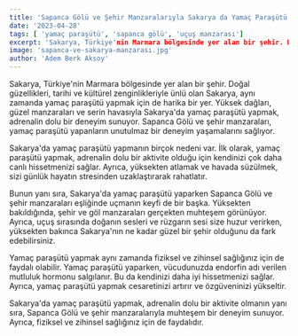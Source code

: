 ```yaml
---
title: 'Sapanca Gölü ve Şehir Manzaralarıyla Sakarya da Yamaç Paraşütü'
date: '2023-04-28'
tags: [ 'yamaç paraşütü', 'sapanca gölü', 'uçuş manzarası']
excerpt: 'Sakarya, Türkiye'nin Marmara bölgesinde yer alan bir şehir. Doğal güzellikleri, tarihi ve kültürel zenginlikleriyle ünlü olan Sakarya, aynı zamanda yamaç paraşütü yapmak için de harika bir yer. Sapanca Gölü ve şehir manzaraları, yamaç paraşütü yapanların unutulmaz bir deneyim yaşamalarını sağlıyor.'
image: 'sapanca-ve-sakarya-manzarası.jpg'
author: 'Adem Berk Aksoy'
---
```


Sakarya, Türkiye'nin Marmara bölgesinde yer alan bir şehir. Doğal güzellikleri, tarihi ve kültürel zenginlikleriyle ünlü olan Sakarya, aynı zamanda yamaç paraşütü yapmak için de harika bir yer. Yüksek dağları, güzel manzaraları ve serin havasıyla Sakarya'da yamaç paraşütü yapmak, adrenalin dolu bir deneyim sunuyor. Sapanca Gölü ve şehir manzaraları, yamaç paraşütü yapanların unutulmaz bir deneyim yaşamalarını sağlıyor.

Sakarya'da yamaç paraşütü yapmanın birçok nedeni var. İlk olarak, yamaç paraşütü yapmak, adrenalin dolu bir aktivite olduğu için kendinizi çok daha canlı hissetmenizi sağlar. Ayrıca, yüksekten atlamak ve havada süzülmek, sizi günlük hayatın stresinden uzaklaştırarak rahatlatır.

<CustomImage src="https://raw.githubusercontent.com/ademberk90/yamacparasutusakarya-blogposts
/main/images/content/sapanca-ve-sakarya-manzarası1.jpg" alt="Tandem Photo" />

Bunun yanı sıra, Sakarya'da yamaç paraşütü yaparken Sapanca Gölü ve şehir manzaraları eşliğinde uçmanın keyfi de bir başka. Yüksekten bakıldığında, şehir ve göl manzaraları gerçekten muhteşem görünüyor. Ayrıca, uçuş sırasında doğanın sesleri ve rüzgarın sesi size huzur verirken, yüksekten bakınca Sakarya'nın ne kadar güzel bir şehir olduğunu da fark edebilirsiniz.

Yamaç paraşütü yapmak aynı zamanda fiziksel ve zihinsel sağlığınız için de faydalı olabilir. Yamaç paraşütü yaparken, vücudunuzda endorfin adı verilen mutluluk hormonu salgılanır. Bu da kendinizi daha iyi hissetmenizi sağlar. Ayrıca, yamaç paraşütü yapmak cesaretinizi artırır ve özgüveninizi yükseltir.

Sakarya'da yamaç paraşütü yapmak, adrenalin dolu bir aktivite olmanın yanı sıra, Sapanca Gölü ve şehir manzaralarıyla muhteşem bir deneyim sunuyor. Ayrıca, fiziksel ve zihinsel sağlığınız için de faydalıdır.
